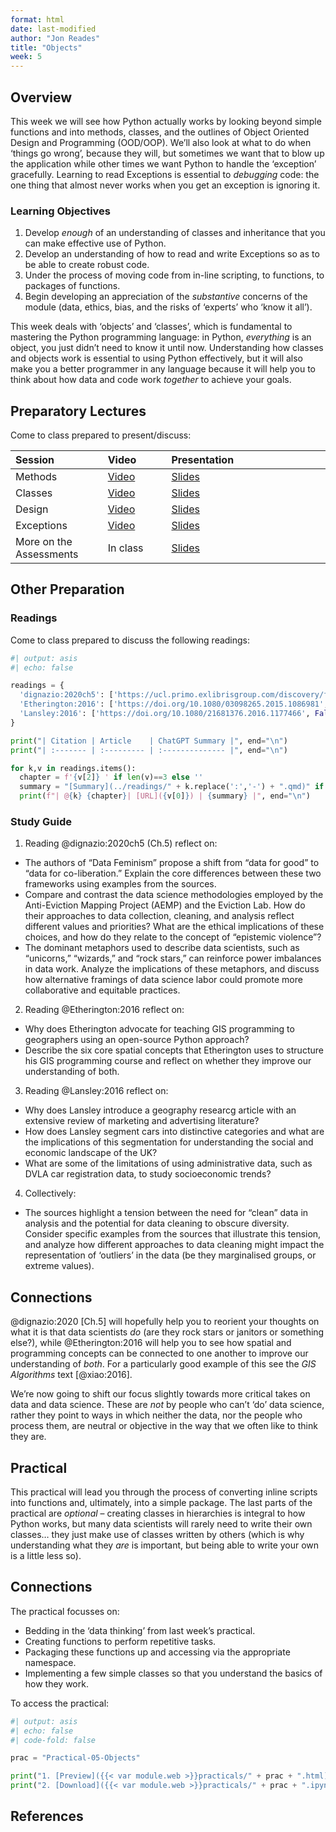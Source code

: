 ```yaml
---
format: html
date: last-modified
author: "Jon Reades"
title: "Objects"
week: 5
---
```


## Overview

This week we will see how Python actually works by looking beyond simple functions and into methods, classes, and the outlines of Object Oriented Design and Programming (OOD/OOP). We'll also look at what to do when 'things go wrong', because they will, but sometimes we want that to blow up the application while other times we want Python to handle the 'exception' gracefully. Learning to read Exceptions is essential to *debugging* code: the one thing that almost never works when you get an exception is ignoring it.

::: {.callout-important}
### Learning Objectives

1. Develop *enough* of an understanding of classes and inheritance that you can make effective use of Python.
2. Develop an understanding of how to read and write Exceptions so as to be able to create robust code.
3. Under the process of moving code from in-line scripting, to functions, to packages of functions.
4. Begin developing an appreciation of the *substantive* concerns of the module (data, ethics, bias, and the risks of 'experts' who 'know it all').
::: 

This week deals with 'objects' and 'classes', which is fundamental to mastering the Python programming language: in Python, *everything* is an object, you just didn't need to know it until now. Understanding how classes and objects work is essential to using Python effectively, but it will also make you a better programmer in any language because it will help you to think about how data and code work _together_ to achieve your goals. 

## Preparatory Lectures

Come to class prepared to present/discuss:

| Session | Video | Presentation | 
| :------ | :---- | :----------- | 
| Methods | [Video]({{< var vids.methods >}}) | [Slides](../lectures/{{< meta week >}}.1-Methods.qmd) | 
| Classes | [Video]({{< var vids.classes >}}) | [Slides](../lectures/{{< meta week >}}.2-Classes.qmd) | 
| Design | [Video]({{< var vids.design >}}) | [Slides](../lectures/{{< meta week >}}.3-Design.qmd) | 
| Exceptions | [Video]({{< var vids.exceptions >}}) | [Slides](../lectures/{{< meta week >}}.4-Errors.qmd) | 
| More on the Assessments | In class | [Slides](../lectures/{{< meta week >}}.5-Assessments.qmd) | 

## Other Preparation

### Readings

Come to class prepared to discuss the following readings:

```python
#| output: asis
#| echo: false

readings = {
  'dignazio:2020ch5': ['https://ucl.primo.exlibrisgroup.com/discovery/fulldisplay?docid=alma9931206723604761&context=L&vid=44UCL_INST:UCL_VU2&lang=en&search_scope=UCLLibraryCatalogue&adaptor=Local%20Search%20Engine&isFrbr=true&tab=UCLLibraryCatalogue&query=any,contains,D%5C%27Ignazio%20Data%20Feminism&sortby=date_d&facet=frbrgroupid,include,9041340239229546206&offset=0', True, 'Ch.5'],
  'Etherington:2016': ['https://doi.org/10.1080/03098265.2015.1086981', True],
  'Lansley:2016': ['https://doi.org/10.1080/21681376.2016.1177466', False],
}

print("| Citation | Article    | ChatGPT Summary |", end="\n")
print("| :------- | :--------- | :-------------- |", end="\n")

for k,v in readings.items():
  chapter = f'{v[2]} ' if len(v)==3 else ''
  summary = "[Summary](../readings/" + k.replace(':','-') + ".qmd)" if v[1] else "N/A"
  print(f"| @{k} {chapter}| [URL]({v[0]}) | {summary} |", end="\n")

```

### Study Guide

1. Reading @dignazio:2020ch5 (Ch.5) reflect on:
  - The authors of "Data Feminism" propose a shift from "data for good" to "data for co-liberation." Explain the core differences between these two frameworks using examples from the sources.
  - Compare and contrast the data science methodologies employed by the Anti-Eviction Mapping Project (AEMP) and the Eviction Lab. How do their approaches to data collection, cleaning, and analysis reflect different values and priorities? What are the ethical implications of these choices, and how do they relate to the concept of "epistemic violence"?
  - The dominant metaphors used to describe data scientists, such as "unicorns," "wizards," and "rock stars," can reinforce power imbalances in data work. Analyze the implications of these metaphors, and discuss how alternative framings of data science labor could promote more collaborative and equitable practices. 
2. Reading @Etherington:2016 reflect on:
  - Why does Etherington advocate for teaching GIS programming to geographers using an open-source Python approach?
  - Describe the six core spatial concepts that Etherington uses to structure his GIS programming course and reflect on whether they improve our understanding of both.
3. Reading @Lansley:2016 reflect on:
  - Why does Lansley introduce a geography researcg article with an extensive review of marketing and advertising literature? 
  - How does Lansley segment cars into distinctive categories and what are the implications of this segmentation for understanding the social and economic landscape of the UK?
  - What are some of the limitations of using administrative data, such as DVLA car registration data, to study socioeconomic trends?
4. Collectively:
  - The sources highlight a tension between the need for "clean" data in analysis and the potential for data cleaning to obscure diversity. Consider specific examples from the sources that illustrate this tension, and analyze how different approaches to data cleaning might impact the representation of 'outliers' in the data (be they marginalised groups, or extreme values).

::: {.callout-tip}
## Connections

@dignazio:2020 [Ch.5] will hopefully help you to reorient your thoughts on what it is that data scientists *do* (are they rock stars or janitors or something else?), while @Etherington:2016 will help you to see how spatial and programming concepts can be connected to one another to improve our understanding of *both*. For a particularly good example of this see the *GIS Algorithms* text [@xiao:2016]. 

:::

We're now going to shift our focus slightly towards more critical takes on data and data science. These are *not* by people who can't 'do' data science, rather they point to ways in which neither the data, nor the people who process them, are neutral or objective in the way that we often like to think they are.

## Practical

:::{.callout-warning}

This practical will lead you through the process of converting inline scripts into functions and, ultimately, into a simple package. The last parts of the practical are *optional* -- creating classes in hierarchies is integral to how Python works, but many data scientists will rarely need to write their own classes... they just make use of classes written by others (which is why understanding what they *are* is important, but being able to write your own is a little less so).

::: 

::: {.callout-tip}
## Connections

The practical focusses on:

- Bedding in the 'data thinking' from last week's practical.
- Creating functions to perform repetitive tasks.
- Packaging these functions up and accessing via the appropriate namespace.
- Implementing a few simple classes so that you understand the basics of how they work.
:::

To access the practical:

```python
#| output: asis
#| echo: false
#| code-fold: false

prac = "Practical-05-Objects"

print("1. [Preview]({{< var module.web >}}practicals/" + prac + ".html)")
print("2. [Download]({{< var module.web >}}practicals/" + prac + ".ipynb)")

```

## References
